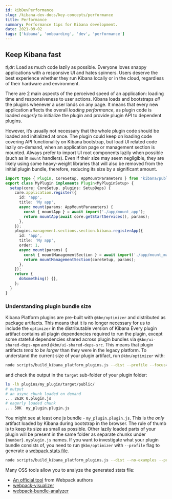 ---
id: kibDevPerformance
slug: /kibana-dev-docs/key-concepts/performance
title: Performance
summary: Performance tips for Kibana development.
date: 2021-09-02
tags: ['kibana', 'onboarding', 'dev', 'performance']
---

## Keep Kibana fast

_tl;dr_: Load as much code lazily as possible. Everyone loves snappy
applications with a responsive UI and hates spinners. Users deserve the
best experience whether they run Kibana locally or
in the cloud, regardless of their hardware and environment.

There are 2 main aspects of the perceived speed of an application: loading time
and responsiveness to user actions. Kibana loads and bootstraps _all_
the plugins whenever a user lands on any page. It means that
every new application affects the overall _loading performance_, as plugin code is
loaded _eagerly_ to initialize the plugin and provide plugin API to dependent
plugins.

However, it’s usually not necessary that the whole plugin code should be loaded
and initialized at once. The plugin could keep on loading code covering API functionality
on Kibana bootstrap, but load UI related code lazily on-demand, when an
application page or management section is mounted.
Always prefer to import UI root components lazily when possible (such as in `mount`
handlers). Even if their size may seem negligible, they are likely using
some heavy-weight libraries that will also be removed from the initial
plugin bundle, therefore, reducing its size by a significant amount.

```ts
import type { Plugin, CoreSetup, AppMountParameters } from 'kibana/public';
export class MyPlugin implements Plugin<MyPluginSetup> {
  setup(core: CoreSetup, plugins: SetupDeps) {
    core.application.register({
      id: 'app',
      title: 'My app',
      async mount(params: AppMountParameters) {
        const { mountApp } = await import('./app/mount_app');
        return mountApp(await core.getStartServices(), params);
      },
    });
    plugins.management.sections.section.kibana.registerApp({
      id: 'app',
      title: 'My app',
      order: 1,
      async mount(params) {
        const { mountManagementSection } = await import('./app/mount_management_section');
        return mountManagementSection(coreSetup, params);
      },
    });
    return {
      doSomething() {},
    };
  }
}
```

### Understanding plugin bundle size

Kibana Platform plugins are pre-built with `@kbn/optimizer`
and distributed as package artifacts. This means that it is no
longer necessary for us to include the `optimizer` in the
distributable version of Kibana Every plugin artifact contains all
plugin dependencies required to run the plugin, except some
stateful dependencies shared across plugin bundles via
`@kbn/ui-shared-deps-npm` and `@kbn/ui-shared-deps-src`. This means
that plugin artifacts _tend to be larger_ than they were in the
legacy platform. To understand the current size of your plugin
artifact, run `@kbn/optimizer` with:

```bash
node scripts/build_kibana_platform_plugins.js --dist --profile --focus=my_plugin
```

and check the output in the `target` sub-folder of your plugin folder:

```bash
ls -lh plugins/my_plugin/target/public/
# output
# an async chunk loaded on demand
... 262K 0.plugin.js
# eagerly loaded chunk
... 50K  my_plugin.plugin.js
```

You might see at least one js bundle - `my_plugin.plugin.js`. This is
the _only_ artifact loaded by Kibana during bootstrap in the
browser. The rule of thumb is to keep its size as small as possible.
Other lazily loaded parts of your plugin will be present in the same folder as
separate chunks under `{number}.myplugin.js` names. If you want to
investigate what your plugin bundle consists of, you need to run
`@kbn/optimizer` with `--profile` flag to generate a
[webpack stats file](https://webpack.js.org/api/stats/).

```bash
node scripts/build_kibana_platform_plugins.js --dist --no-examples --profile
```

Many OSS tools allow you to analyze the generated stats file:

- [An official tool](https://webpack.github.io/analyse/#modules) from
  Webpack authors
- [webpack-visualizer](https://chrisbateman.github.io/webpack-visualizer/)
- [webpack-bundle-analyzer](https://github.com/webpack-contrib/webpack-bundle-analyzer)

